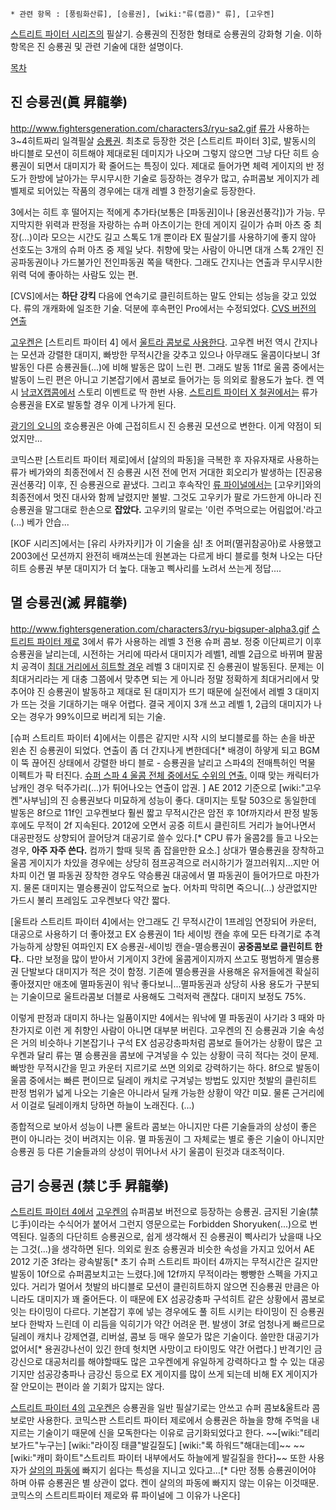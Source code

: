  * 관련 항목 : [풍림화산류], [승룡권], [wiki:"류(캡콤)" 류], [고우켄]

[[스트리트 파이터 시리즈]]의 필살기. 승룡권의 진정한 형태로 승룡권의 강화형 기술. 이하 항목은 진 승룡권 및 관련 기술에 대한 설명이다.

[[목차]]
== 진 승룡권(眞 昇龍拳) ==
http://www.fightersgeneration.com/characters3/ryu-sa2.gif
[[류]]가 사용하는 3~4히트짜리 일격필살 [[승룡권]]. 최초로 등장한 것은 [스트리트 파이터 3]로, 발동시의 바디블로 모션이 히트해야 제대로된 데미지가 나오며 그렇지 않으면 그냥 다단 히트 승룡권이 되면서 대미지가 확 줄어드는 특징이 있다. 제대로 들어가면 체력 게이지의 반 정도가 한방에 날아가는 무시무시한 기술로 등장하는 경우가 많고, 슈퍼콤보 게이지가 레벨제로 되어있는 작품의 경우에는 대개 레벨 3 한정기술로 등장한다.

3에서는 히트 후 떨어지는 적에게 추가타(보통은 [파동권]이나 [용권선풍각])가 가능. 무지막지한 위력과 판정을 자랑하는 슈퍼 아츠이기는 한데 게이지 길이가 슈퍼 아츠 중 최장(...)이라 모으는 시간도 길고 스톡도 1개 뿐이라 EX 필살기를 사용하기에 좋지 않아 선호도는 3개의 슈퍼 아츠 중 제일 낮다. 취향에 맞는 사람이 아니면 대개 스톡 2개인 진공파동권이나 가드불가인 전인파동권 쪽을 택한다. 그래도 간지나는 연출과 무시무시한 위력 덕에 좋아하는 사람도 있는 편.

[CVS]에서는 '''하단 강킥''' 다음에 연속기로 클린히트하는 말도 안되는 성능을 갖고 있었다. 류의 개캐화에 일조한 기술. 덕분에 후속편인 Pro에서는 수정되었다. [http://youtu.be/v1JSjL4dy64 CVS 버전의 연출]

[[고우켄]]은 [스트리트 파이터 4] 에서 [https://www.youtube.com/watch?v=9elXxRGxvAE 울트라 콤보로 사용한다]. 고우켄 버전 역시 간지나는 모션과 강렬한 대미지, 빠방한 무적시간을 갖추고 있으나 아무래도 울콤이다보니 3f 발동인 다른 승룡권들(...)에 비해 발동은 많이 느린 편. 그래도 발동 11f로 울콤 중에서는 발동이 느린 편은 아니고 기본잡기에서 콤보로 들어가는 등 의외로 활용도가 높다. 켄 역시 [[남코X캡콤]]에서 스토리 이벤트로 딱 한번 사용. [[스트리트 파이터 X 철권]]에서는 류가 승룡권을 EX로 발동할 경우 이게 나가게 된다.

[[광기의 오니]]의 호승룡권은 아예 근접히트시 진 승룡권 모션으로 변한다. 이게 약점이 되었지만...

코믹스판 [스트리트 파이터 제로]에서 [살의의 파동]을 극복한 후 자유자재로 사용하는 류가 베가와의 최종전에서 진 승룡권 시전 전에 먼저 거대한 회오리가 발생하는 [진공용권선풍각] 이후, 진 승룡권으로 끝냈다. 그리고 후속작인 [[류 파이널]]에서는 [고우키]와의 최종전에서 멋진 대사와 함께 날렸지만 불발. 그것도 고우키가 팔로 가드한게 아니라 진 승룡권을 말그대로 한손으로 '''잡았다.''' 고우키의 말로는 '이런 주먹으로는 어림없어.'라고(...) 베가 안습...

[KOF 시리즈]에서는 [유리 사카자키]가 이 기술을 심! 초 어퍼(멸귀참공아)로 사용했고 2003에선 모션까지 완전히 배껴쓰는데 원본과는 다르게 바디 블로를 헛쳐 나오는 다단히트 승룡권 부분 대미지가 더 높다. 대놓고 삑사리를 노려서 쓰는게 정답....

== 멸 승룡권(滅 昇龍拳) ==

http://www.fightersgeneration.com/characters3/ryu-bigsuper-alpha3.gif
[[스트리트 파이터 제로]] 3에서 류가 사용하는 레벨 3 전용 슈퍼 콤보. 정중 이단찌르기 이후 승룡권을 날리는데, 시전하는 거리에 따라서 대미지가 레벨1, 레벨 2급으로 바뀌며 팔꿈치 공격이 [http://youtu.be/x8oBOhDFEcU?t=22s 최대 거리에서 히트할 경우] 레벨 3 대미지로 진 승룡권이 발동된다. 문제는 이 최대거리라는 게 대충 그쯤에서 맞추면 되는 게 아니라 정말 정확하게 최대거리에서 맞추어야 진 승룡권이 발동하고 제대로 된 대미지가 뜨기 때문에 실전에서 레벨 3 대미지가 뜨는 것을 기대하기는 매우 어렵다. 결국 게이지 3개 쓰고 레벨 1, 2급의 대미지가 나오는 경우가 99%이므로 버리게 되는 기술.

[슈퍼 스트리트 파이터 4]에서는 이름은 같지만 시작 시의 보디블로를 하는 손을 바꾼 왼손 진 승룡권이 되었다. 연출이 좀 더 간지나게 변한데다[* 배경이 하얗게 되고 BGM이 뚝 끊어진 상태에서 강렬한 바디 블로 - 승룡권을 날리고 스파4의 전매특허인 먹물 이펙트가 팍 터진다. [http://www.youtube.com/watch?v=_2bv6k3cjrc 슈퍼 스파 4 울콤 전체 중에서도 수위의 연출.] 이때 맞는 캐릭터가 남캐인 경우 턱주가리(...)가 튀어나오는 연출이 압권. ] AE 2012 기준으로 [wiki:"고우켄"사부님]의 진 승룡권보다 미묘하게 성능이 좋다. 대미지는 토탈 503으로 동일한데 발동은 8f으로 11f인 고우켄보다 훨씬 짧고 무적시간은 암전 후 10f까지라서 판정 발동 후에도 무적이 2f 지속된다. 2012에 오면서 공중 히트시 클린히트 거리가 늘어나면서 대공판정도 상향되어 끌어당겨 대공기로 쓸수 있다.[* CPU 류가 울콤2를 들고 나오는 경우, '''아주 자주 쓴다.''' 컴까기 할때 뒷목 좀 잡을만한 요소.] 상대가 멸승룡권을 장착하고 울콤 게이지가 차있을 경우에는 상당히 점프공격으로 러시하기가 껄끄러워지...지만 어차피 이건 멸 파동권 장착한 경우도 약승룡권 대공에서 멸 파동권이 들어가므로 마찬가지. 물론 대미지는 멸승룡권이 압도적으로 높다. 어차피 막히면 죽으니(...) 상관없지만 가드시 불리 프레임도 고우켄보다 약간 짧다. 

[울트라 스트리트 파이터 4]에서는 안그래도 긴 무적시간이 1프레임 연장되어 카운터, 대공으로 사용하기 더 좋아졌고 EX 승룡권이 1타 세이빙 캔슬 후에 모든 타격기로 추격가능하게 상향된 여파인지 EX 승룡권-세이빙 캔슬-멸승룡권이 '''공중콤보로 클린히트 한다.'''. 다만 보정을 많이 받아서 기게이지 3칸에 울콤게이지까지 쓰고도 평범하게 멸승룡권 단발보다 대미지가 적은 것이 함정. 기존에 멸승룡권을 사용해온 유저들에겐 확실히 좋아졌지만 애초에 멸파동권이 워낙 좋다보니...멸파동권과 상당히 사용 용도가 구분되는 기술이므로 울트라콤보 더블로 사용해도 그럭저럭 괜찮다. 대미지 보정도 75%.

이렇게 판정과 대미지 하나는 일품이지만 4에서는 워낙에 멸 파동권이 사기라 3 때와 마찬가지로 이런 게 취향인 사람이 아니면 대부분 버린다. 고우켄의 진 승룡권과 기술 속성은 거의 비슷하나 기본잡기나 구석 EX 섬공강충파처럼 콤보로 들어가는 상황이 많은 고우켄과 달리 류는 멸 승룡권을 콤보에 구겨넣을 수 있는 상황이 극히 적다는 것이 문제. 빠방한 무적시간을 믿고 카운터 지르기로 쓰면 의외로 강력하기는 하다. 8f으로 발동이 울콤 중에서는 빠른 편이므로 딜레이 캐치로 구겨넣는 방법도 있지만 첫발의 클린히트 판정 범위가 넓게 나오는 기술은 아니라서 딜캐 가능한 상황이 약간 미묘. 물론 근거리에서 이걸로 딜레이캐치 당하면 하늘이 노래진다. (...)

종합적으로 보아서 성능이 나쁜 울트라 콤보는 아니지만 다른 기술들과의 상성이 좋은 편이 아니라는 것이 버려지는 이유. 멸 파동권이 그 자체로는 별로 좋은 기술이 아니지만 승룡권 등 다른 기술들과의 상성이 뛰어나서 사기 울콤이 된것과 대조적이다.
== 금기 승룡권 (禁じ手 昇龍拳) ==
[[스트리트 파이터 4]]에서 [[고우켄]]의 슈퍼콤보 버전으로 등장하는 승룡권. 금지된 기술(禁じ手)이라는 수식어가 붙어서 그런지 영문으로는 Forbidden Shoryuken(...)으로 번역된다. 일종의 다단히트 승룡권으로, 쉽게 생각해서 진 승룡권이 삑사리가 났을때 나오는 그것(...)을 생각하면 된다. 의외로 원조 승룡권과 비슷한 속성을 가지고 있어서 AE 2012 기준 3f라는 광속발동[* 초기 슈퍼 스트리트 파이터 4까지는 무적시간은 길지만 발동이 10f으로 슈퍼콤보치고는 느렸다.]에 12f까지 무적이라는 빵빵한 스펙을 가지고 있다. 거리가 멀어서 첫발의 바디블로 모션이 클린히트하지 않으면 진승룡권 만큼은 아니라도 대미지가 꽤 줄어든다. 이 때문에 EX 섬공강충파 구석히트 같은 상황에서 콤보로 잇는 타이밍이 다르다. 기본잡기 후에 넣는 경우에도 풀 히트 시키는 타이밍이 진 승룡권보다 한박자 느린데 이 리듬을 익히기가 약간 어려운 편. 발생이 3f로 엄청나게 빠르므로 딜레이 캐치나 강제연결, 리버설, 콤보 등 매우 쓸모가 많은 기술이다. 쓸만한 대공기가 없어서[* 용권강나선이 있긴 한데 헛치면 사망이고 타이밍도 약간 어렵다.] 반격기인 금강신으로 대공처리를 해야할때도 많은 고우켄에게 유일하게 강력하다고 할 수 있는 대공기지만 섬공강충파나 금강신 등으로 EX 게이지를 많이 쓰게 되는데 비해 EX 게이지가 잘 안모이는 편이라 쓸 기회가 많지는 않다.

[[스트리트 파이터 4]]의 [[고우켄]]은 승룡권을 일반 필살기로는 안쓰고 슈퍼 콤보&울트라 콤보로만 사용한다. 코믹스판 스트리트 파이터 제로에서 승룡권은 하늘을 향해 주먹을 내지르는 기술이기 때문에 신을 모독한다는 이유로 금기화되었다고 한다. ~~[wiki:"테리 보가드"누구는] [wiki:"라이징 태클"발길질도] [wiki:"록 하워드"해대는데]~~ ~~[wiki:"캐미 화이트"스트리트 파이터 내부에서도 하늘에게 발길질을 한다]~~ 또한 사용자가 [[살의의 파동]]에 빠지기 쉽다는 특성을 지니고 있다고…[* 다만 정통 승룡권이어야 하며 아류 승룡권은 별 상관이 없다. 켄이 살의의 파동에 빠지지 않는 이유는 이것때문. 코믹스의 스트리트파이터 제로와 류 파이널에 그 이유가 나온다]
